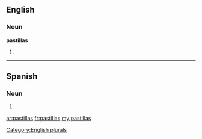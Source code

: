 ==English==

===Noun===
'''pastillas'''

# {{plural of|[[pastilla]]}}

[[Category:English plurals]]

----
==Spanish==

===Noun===
{{infl|es|noun form|g=f|g2=p}}

# {{plural of|nocat=1|[[pastilla#Spanish|pastilla]]|lang=es}}

[[ar:pastillas]]
[[fr:pastillas]]
[[my:pastillas]]